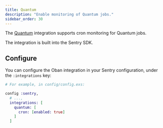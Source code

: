 ```yaml
---
title: Quantum
description: "Enable monitoring of Quantum jobs."
sidebar_order: 30
---
```


The [Quantum](https://github.com/quantum-elixir/quantum-core) integration supports cron monitoring for Quantum jobs.

The integration is built into the Sentry SDK.

## Configure

You can configure the Oban integration in your Sentry configuration, under the `:integrations` key:

```elixir
# For example, in config/config.exs:

config :sentry,
  # ...,
  integrations: [
    quantum: [
      cron: [enabled: true]
    ]
  ]
```
